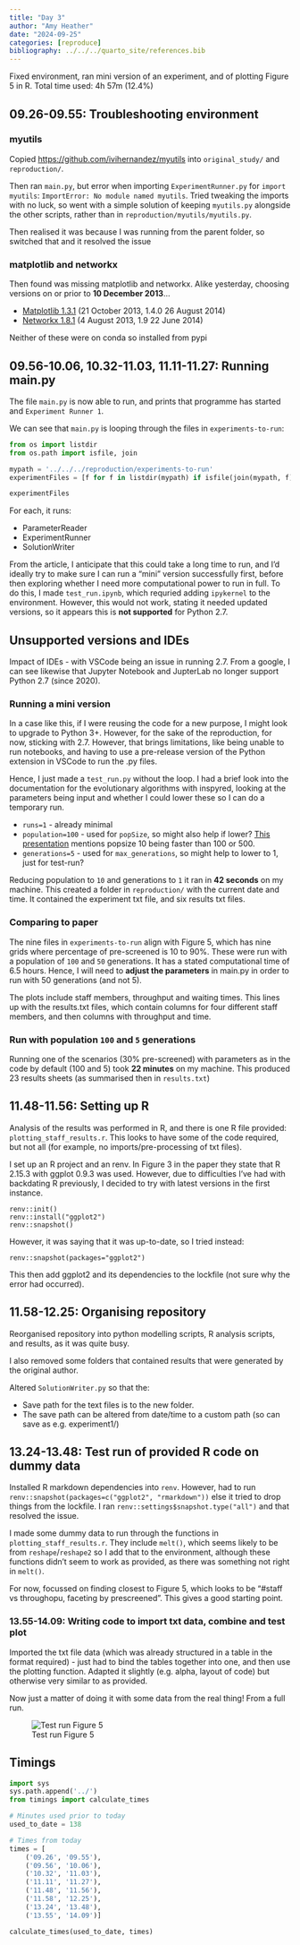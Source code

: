 ```yaml
---
title: "Day 3"
author: "Amy Heather"
date: "2024-09-25"
categories: [reproduce]
bibliography: ../../../quarto_site/references.bib
---
```


::: {.callout-note}

Fixed environment, ran mini version of an experiment, and of plotting Figure 5 in R. Total time used: 4h 57m (12.4%)

:::

## 09.26-09.55: Troubleshooting environment

### myutils

Copied <https://github.com/ivihernandez/myutils> into `original_study/` and `reproduction/`.

Then ran `main.py`, but error when importing `ExperimentRunner.py` for `import myutils`: `ImportError: No module named myutils`. Tried tweaking the imports with no luck, so went with a simple solution of keeping `myutils.py` alongside the other scripts, rather than in `reproduction/myutils/myutils.py`.

Then realised it was because I was running from the parent folder, so switched that and it resolved the issue

### matplotlib and networkx

Then found was missing matplotlib and networkx. Alike yesterday, choosing versions on or prior to **10 December 2013**...

* [Matplotlib 1.3.1](https://pypi.org/project/matplotlib/#history) (21 October 2013, 1.4.0 26 August 2014)
* [Networkx 1.8.1](https://pypi.org/project/networkx/#history) (4 August 2013, 1.9 22 June 2014)

Neither of these were on conda so installed from pypi

## 09.56-10.06, 10.32-11.03, 11.11-11.27: Running main.py

The file `main.py` is now able to run, and prints that programme has started and `Experiment Runner 1`.

We can see that `main.py` is looping through the files in `experiments-to-run`:

```python
from os import listdir
from os.path import isfile, join

mypath = '../../../reproduction/experiments-to-run'
experimentFiles = [f for f in listdir(mypath) if isfile(join(mypath, f))]

experimentFiles
```

For each, it runs:

* ParameterReader
* ExperimentRunner
* SolutionWriter

From the article, I anticipate that this could take a long time to run, and I'd ideally try to make sure I can run a "mini" version successfully first, before then exploring whether I need more computational power to run in full. To do this, I made `test_run.ipynb`, which requried adding `ipykernel` to the environment. However, this would not work, stating it needed updated versions, so it appears this is **not supported** for Python 2.7.

::: {.callout-tip}
## Unsupported versions and IDEs

Impact of IDEs - with VSCode being an issue in running 2.7. From a google, I can see likewise that Jupyter Notebook and JupterLab no longer support Python 2.7 (since 2020).

### Running a mini version

In a case like this, if I were reusing the code for a new purpose, I might look to upgrade to Python 3+. However, for the sake of the reproduction, for now, sticking with 2.7. However, that brings limitations, like being unable to run notebooks, and having to use a pre-release version of the Python extension in VSCode to run the .py files.

:::

Hence, I just made a `test_run.py` without the loop. I had a brief look into the documentation for the evolutionary algorithms with inspyred, looking at the parameters being input and whether I could lower these so I can do a temporary run.

* `runs=1` - already minimal
* `population=100` - used for `popSize`, so might also help if lower? [This presentation](https://neuron.yale.edu/ftp/neuron/2018emory/netpyne-parameter-optimization.pdf) mentions popsize 10 being faster than 100 or 500.
* `generations=5` - used for `max_generations`, so might help to lower to 1, just for test-run?

Reducing population to `10` and generations to `1` it ran in **42 seconds** on my machine. This created a folder in `reproduction/` with the current date and time. It contained the experiment txt file, and six results txt files.

### Comparing to paper

The nine files in `experiments-to-run` align with Figure 5, which has nine grids where percentage of pre-screened is 10 to 90%. These were run with a population of `100` and `50` generations. It has a stated computational time of 6.5 hours. Hence, I will need to **adjust the parameters** in main.py in order to run with 50 generations (and not 5).

The plots include staff members, throughput and waiting times. This lines up with the results.txt files, which contain columns for four different staff members, and then columns with throughput and time.

### Run with population `100` and `5` generations

Running one of the scenarios (30% pre-screened) with parameters as in the code by default (100 and 5) took **22 minutes** on my machine. This produced 23 results sheets (as summarised then in `results.txt`)

## 11.48-11.56: Setting up R

Analysis of the results was performed in R, and there is one R file provided: `plotting_staff_results.r`. This looks to have some of the code required, but not all (for example, no imports/pre-processing of txt files).

I set up an R project and an renv. In Figure 3 in the paper they state that R 2.15.3 with ggplot 0.9.3 was used. However, due to difficulties I've had with backdating R previously, I decided to try with latest versions in the first instance.

```
renv::init()
renv::install("ggplot2")
renv::snapshot()
```

However, it was saying that it was up-to-date, so I tried instead:

```
renv::snapshot(packages="ggplot2")
```

This then add ggplot2 and its dependencies to the lockfile (not sure why the error had occurred).

## 11.58-12.25: Organising repository

Reorganised repository into python modelling scripts, R analysis scripts, and results, as it was quite busy.

I also removed some folders that contained results that were generated by the original author.

Altered `SolutionWriter.py` so that the:

* Save path for the text files is to the new folder.
* The save path can be altered from date/time to a custom path (so can save as e.g. experiment1/)

## 13.24-13.48: Test run of provided R code on dummy data

Installed R markdown dependencies into `renv`. However, had to run `renv::snapshot(packages=c("ggplot2", "rmarkdown"))` else it tried to drop things from the lockfile. I ran `renv::settings$snapshot.type("all")` and that resolved the issue.

I made some dummy data to run through the functions in `plotting_staff_results.r`. They include `melt()`, which seems likely to be from `reshape`/`reshape2` so I add that to the environment, although these functions didn't seem to work as provided, as there was something not right in `melt()`.

For now, focussed on finding closest to Figure 5, which looks to be "#staff vs throughopu, faceting by prescreened". This gives a good starting point.

### 13.55-14.09: Writing code to import txt data, combine and test plot

Imported the txt file data (which was already structured in a table in the format required) - just had to bind the tables together into one, and then use the plotting function. Adapted it slightly (e.g. alpha, layout of code) but otherwise very similar to as provided.

Now just a matter of doing it with some data from the real thing! From a full run.

![Test run Figure 5](figure5.png)

## Timings

```python
import sys
sys.path.append('../')
from timings import calculate_times

# Minutes used prior to today
used_to_date = 138

# Times from today
times = [
    ('09.26', '09.55'),
    ('09.56', '10.06'),
    ('10.32', '11.03'),
    ('11.11', '11.27'),
    ('11.48', '11.56'),
    ('11.58', '12.25'),
    ('13.24', '13.48'),
    ('13.55', '14.09')]

calculate_times(used_to_date, times)
```